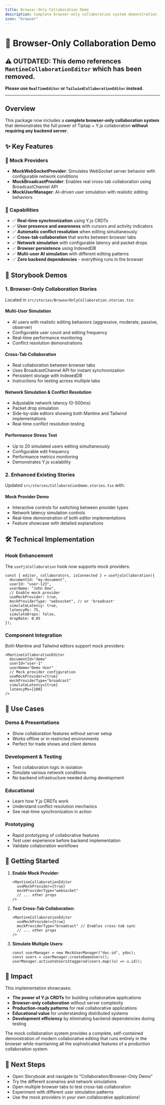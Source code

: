 ```yaml
---
title: Browser-Only Collaboration Demo
description: Complete browser-only collaboration system demonstration
icon: "browser"
---
```


# 🚀 Browser-Only Collaboration Demo

## ⚠️ OUTDATED: This demo references `MantineCollaborationEditor` which has been removed.

**Please use `RealTimeEditor` or `TailwindCollaborationEditor` instead.**

---

## Overview

This package now includes a **complete browser-only collaboration system** that
demonstrates the full power of Tiptap + Y.js collaboration **without requiring
any backend server**.

## ✨ Key Features

### 🎯 Mock Providers

- **MockWebSocketProvider**: Simulates WebSocket server behavior with
  configurable network conditions
- **MockBroadcastProvider**: Enables real cross-tab collaboration using
  BroadcastChannel API
- **MockUserManager**: AI-driven user simulation with realistic editing
  behaviors

### 🌟 Capabilities

- ✅ **Real-time synchronization** using Y.js CRDTs
- ✅ **User presence and awareness** with cursors and activity indicators
- ✅ **Automatic conflict resolution** when editing simultaneously
- ✅ **Cross-tab collaboration** that works between browser tabs
- ✅ **Network simulation** with configurable latency and packet drops
- ✅ **Browser persistence** using IndexedDB
- ✅ **Multi-user AI simulation** with different editing patterns
- ✅ **Zero backend dependencies** - everything runs in the browser

## 🎨 Storybook Demos

### 1. Browser-Only Collaboration Stories

Located in `src/stories/BrowserOnlyCollaboration.stories.tsx`:

#### **Multi-User Simulation**

- AI users with realistic editing behaviors (aggressive, moderate, passive,
  observer)
- Configurable user count and editing frequency
- Real-time performance monitoring
- Conflict resolution demonstrations

#### **Cross-Tab Collaboration**

- Real collaboration between browser tabs
- Uses BroadcastChannel API for instant synchronization
- Persistent storage with IndexedDB
- Instructions for testing across multiple tabs

#### **Network Simulation & Conflict Resolution**

- Adjustable network latency (0-500ms)
- Packet drop simulation
- Side-by-side editors showing both Mantine and Tailwind implementations
- Real-time conflict resolution testing

#### **Performance Stress Test**

- Up to 20 simulated users editing simultaneously
- Configurable edit frequency
- Performance metrics monitoring
- Demonstrates Y.js scalability

### 2. Enhanced Existing Stories

Updated `src/stories/CollaborationDemo.stories.tsx` with:

#### **Mock Provider Demo**

- Interactive controls for switching between provider types
- Network latency simulation controls
- Real-time demonstration of both editor implementations
- Feature showcase with detailed explanations

## 🛠 Technical Implementation

### Hook Enhancement

The `useYjsCollaboration` hook now supports mock providers:

```tsx
const { editor, collaborators, isConnected } = useYjsCollaboration({
  documentId: "my-document",
  userId: "user-123",
  userName: "John Doe",
  // Enable mock provider
  useMockProvider: true,
  mockProviderType: "websocket", // or 'broadcast'
  simulateLatency: true,
  latencyMs: 75,
  simulateDrops: false,
  dropRate: 0.05
});
```

### Component Integration

Both Mantine and Tailwind editors support mock providers:

```tsx
<MantineCollaborationEditor
  documentId="demo"
  userId="user-1"
  userName="Demo User"
  // Mock provider configuration
  useMockProvider={true}
  mockProviderType="broadcast"
  simulateLatency={true}
  latencyMs={100}
/>
```

## 🎯 Use Cases

### **Demo & Presentations**

- Show collaboration features without server setup
- Works offline or in restricted environments
- Perfect for trade shows and client demos

### **Development & Testing**

- Test collaboration logic in isolation
- Simulate various network conditions
- No backend infrastructure needed during development

### **Educational**

- Learn how Y.js CRDTs work
- Understand conflict resolution mechanics
- See real-time synchronization in action

### **Prototyping**

- Rapid prototyping of collaborative features
- Test user experience before backend implementation
- Validate collaboration workflows

## 🚀 Getting Started

1. **Enable Mock Provider**:

   ```tsx
   <MantineCollaborationEditor
     useMockProvider={true}
     mockProviderType="websocket"
     // ... other props
   />
   ```

2. **Test Cross-Tab Collaboration**:

   ```tsx
   <MantineCollaborationEditor
     useMockProvider={true}
     mockProviderType="broadcast" // Enables cross-tab sync
     // ... other props
   />
   ```

3. **Simulate Multiple Users**:
   ```tsx
   const userManager = new MockUserManager("doc-id", ydoc);
   const users = userManager.createDemoUsers();
   userManager.activateUsersStaggered(users.map((u) => u.id));
   ```

## 🎉 Impact

This implementation showcases:

- **The power of Y.js CRDTs** for building collaborative applications
- **Browser-only collaboration** without server complexity
- **Production-ready patterns** for real collaborative applications
- **Educational value** for understanding distributed systems
- **Development efficiency** by eliminating backend dependencies during testing

The mock collaboration system provides a complete, self-contained demonstration
of modern collaborative editing that runs entirely in the browser while
maintaining all the sophisticated features of a production collaboration system.

## 🔗 Next Steps

- Open Storybook and navigate to "Collaboration/Browser-Only Demo"
- Try the different scenarios and network simulations
- Open multiple browser tabs to test cross-tab collaboration
- Experiment with different user simulation patterns
- Use the mock providers in your own collaborative applications!

